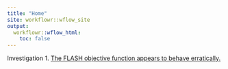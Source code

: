 ```yaml
---
title: "Home"
site: workflowr::wflow_site
output:
  workflowr::wflow_html:
    toc: false
---
```


Investigation 1. [The FLASH objective function appears to behave erratically.](objective.html)
